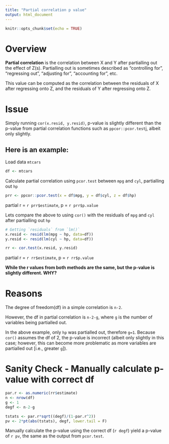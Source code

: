 ```yaml
---
title: "Partial correlation p value"
output: html_document
---
```


```r
knitr::opts_chunk$set(echo = TRUE)
```

# Overview
**Partial correlation** is the correlation between X and Y after partialling out the effect of Z(s). Partialling out is sometimes described as "controlling for", "regressing out", "adjusting for", "accounting for", etc. 

This value can be computed as the correlation between the residuals of X after regressing onto Z, and the residuals of Y after regressing onto Z. 


# Issue
Simply running `cor(x.resid, y.resid)`, p-value is slightly different than the p-value from partial correlation functions such as `ppcor::pcor.test`j, albeit only slightly.

## Here is an example:

Load data `mtcars`
```r
df <- mtcars
```


Calculate partial correlation using `pcor.test` between `mpg` and `cyl`, partialling out `hp`

```r
prr <- ppcor::pcor.test(x = df$mpg, y = df$cyl, z = df$hp)
```

partial r = `r prr$estimate`, p = `r prr$p.value`

Lets compare the above to using `cor()` with the residuals of `mpg` and `cyl` after partialling out `hp`

```r
# Getting `residuals` from `lm()`
x.resid <- resid(lm(mpg ~ hp, data=df))
y.resid <- resid(lm(cyl ~ hp, data=df))

rr <- cor.test(x.resid, y.resid)
```

partial r = `r rr$estimate`, p = `r rr$p.value`

**While the r values from both methods are the same, but the p-value is slightly different. WHY?**

# Reasons

The degree of freedom(df) in a simple correlation is `n-2`.

However, the df in partial correlation is `n-2-g`, where `g` is the number of variables being partialled out. 

In the above example, only `hp` was partialled out, therefore `g=1`. Because `cor()` assumes the df of 2, the p-value is incorrect (albeit only slightly in this case; however, this can become more problematic as more variables are partialled out [i.e., greater `g`]). 

# Sanity Check - Manually calculate p-value with correct df

```r
par.r <- as.numeric(rr$estimate)
n <- nrow(df)
g <- 1
degf <- n-2-g

tstats <- par.r*sqrt((degf)/(1-par.r^2))
pv <- 2*pt(abs(tstats), degf, lower.tail = F)
```

Manually calculate the p-value using the correct df (`r degf`) yield a p-value of `r pv`, the same as the output from `pcor.test`.


